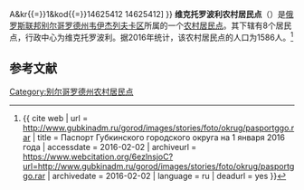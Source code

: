 {{Infobox Settlement
| official_name = 维克托罗波利农村居民点
| native_name = Викторопольское сельское поселение
| settlement_type = [[农村居民点|农村居民点]]
| subdivision_type = [[国家|国家]]
| subdivision_type1 = [[州_(俄罗斯)|州]]
| subdivision_type2 = [[区_(苏联)|区]]
| subdivision_name = {{RUS}}
| subdivision_name1 = [[别尔哥罗德州|别尔哥罗德州]]
| subdivision_name2 = [[韦伊杰列夫卡区|韦伊杰列夫卡区]]
| seat_type = 行政中心
| seat = 维克托罗波利
| population_as_of=2016
| population_footnotes = <ref name=stat />
| population_total = 1586
| coordinates_display = inline,title
| latd = 50 | latm = 04 | lats = 54 | latNS = N
| longd = 38 | longm = 28 | longs = 57 | longEW = E
| timezone = [[莫斯科时间|MSK]]
| utc_offset = +3
| blank_name = [[俄罗斯市政土地区划代码|OKTMO编码]]
| blank_info = [http://classif.spb.ru/classificators/view/tma.php?st{{=}}A&kr{{=}}1&kod{{=}}14625412 14625412]
}}
'''维克托罗波利农村居民点'''（{{lang-ru|Викторопольское сельское поселение}}）是[[俄罗斯联邦|俄罗斯联邦]][[别尔哥罗德州|别尔哥罗德州]][[韦伊杰列夫卡区|韦伊杰列夫卡区]]所属的一个[[农村居民点|农村居民点]]。其下辖有8个居民点，行政中心为维克托罗波利。据2016年统计，该农村居民点的人口为1586人。<ref name=stat>{{ cite web | url = http://www.gubkinadm.ru/gorod/images/stories/foto/okrug/pasportggo.rar | title = Паспорт Губкинского городского округа на 1 января 2016 года | accessdate = 2016-02-02 | archiveurl = https://www.webcitation.org/6ezlnsjoC?url=http://www.gubkinadm.ru/gorod/images/stories/foto/okrug/pasportggo.rar | archivedate = 2016-02-02 | language = ru | deadurl = yes }}</ref>

== 参考文献 ==
{{reflist}}

{{Russia-stub}}

[[Category:别尔哥罗德州农村居民点|Category:别尔哥罗德州农村居民点]]